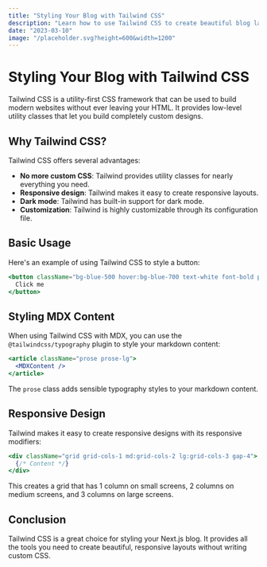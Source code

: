 ```yaml
---
title: "Styling Your Blog with Tailwind CSS"
description: "Learn how to use Tailwind CSS to create beautiful blog layouts"
date: "2023-03-10"
image: "/placeholder.svg?height=600&width=1200"
---
```


# Styling Your Blog with Tailwind CSS

Tailwind CSS is a utility-first CSS framework that can be used to build modern websites without ever leaving your HTML. It provides low-level utility classes that let you build completely custom designs.

## Why Tailwind CSS?

Tailwind CSS offers several advantages:

- **No more custom CSS**: Tailwind provides utility classes for nearly everything you need.
- **Responsive design**: Tailwind makes it easy to create responsive layouts.
- **Dark mode**: Tailwind has built-in support for dark mode.
- **Customization**: Tailwind is highly customizable through its configuration file.

## Basic Usage

Here's an example of using Tailwind CSS to style a button:

```jsx
<button className="bg-blue-500 hover:bg-blue-700 text-white font-bold py-2 px-4 rounded">
  Click me
</button>
```

## Styling MDX Content

When using Tailwind CSS with MDX, you can use the `@tailwindcss/typography` plugin to style your markdown content:

```jsx
<article className="prose prose-lg">
  <MDXContent />
</article>
```

The `prose` class adds sensible typography styles to your markdown content.

## Responsive Design

Tailwind makes it easy to create responsive designs with its responsive modifiers:

```jsx
<div className="grid grid-cols-1 md:grid-cols-2 lg:grid-cols-3 gap-4">
  {/* Content */}
</div>
```

This creates a grid that has 1 column on small screens, 2 columns on medium screens, and 3 columns on large screens.

## Conclusion

Tailwind CSS is a great choice for styling your Next.js blog. It provides all the tools you need to create beautiful, responsive layouts without writing custom CSS.

